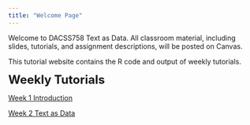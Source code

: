 ```yaml
---
title: "Welcome Page"
---
```


Welcome to DACSS758 Text as Data. All classroom material, including slides, tutorials, and assignment descriptions, will be posted on Canvas.

This tutorial website contains the R code and output of weekly tutorials.

<font size='5'><b> Weekly Tutorials </b></font>

[Week 1 Introduction](https://rosemarypang.com/Text_as_Data_Fall2025/Tutorial1.html)

[Week 2 Text as Data](https://rosemarypang.com/Text_as_Data_Fall2025/Tutorial2.html)

<!-- 

[Week 3 Web Scraping in R](https://rosemarypang.com/Text_as_Data_Fall2024/Tutorial3.html)

[Week 4 Natural Language Processing](https://rosemarypang.com/Text_as_Data_Fall2024/Tutorial4.html)

[Week 5 Preprocessing](https://rosemarypang.com/Text_as_Data_Fall2024/Tutorial5.html)

[Week 6 Text Representation I](https://rosemarypang.com/Text_as_Data_Fall2024/Tutorial6.html)

[Week 7 Text Representation II](https://rosemarypang.com/Text_as_Data_Fall2024/Tutorial7.html)

[Week 8 Dictionary/ Sentiment Analysis](https://rosemarypang.com/Text_as_Data_Fall2024/Tutorial8.html)

[Week 9 Supervised Learning](https://rosemarypang.com/Text_as_Data_Fall2024/Tutorial9.html)

[Week 10 Topic Models](https://rosemarypang.com/Text_as_Data_Fall2024/Tutorial10.html)
SOME NOTES -->